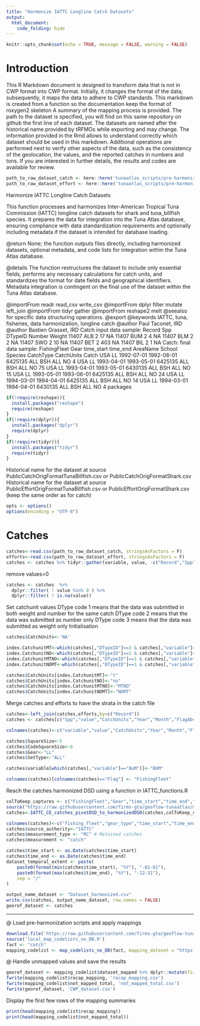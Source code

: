 ```yaml
---
title: "Harmonize IATTC Longline Catch Datasets"
output: 
  html_document: 
    code_folding: hide
---
```

```r
knitr::opts_chunk$set(echo = TRUE, message = FALSE, warning = FALSE)
```

# Introduction

This R Markdown document is designed to transform data that is not in CWP format into CWP format.
Initially, it changes the format of the data; subsequently, it maps the data to adhere to CWP standards.
This markdown is created from a function so the documentation keep the format of roxygen2 skeleton
A summary of the mapping process is provided. The path to the dataset is specified, you will find on this same repository on github the first line of each dataset. The datasets are named after the historical name provided by tRFMOs while exporting and may change. The information provided in the Rmd allows to understand correctly which dataset should be used in this markdown.
Additional operations are performed next to verify other aspects of the data, such as the consistency of the geolocation, the values, and the reported catches in numbers and tons.
If you are interested in further details, the results and codes are available for review.

```r
path_to_raw_dataset_catch <- here::here('tunaatlas_scripts/pre-harmonization', 'iattc', 'catch', 'data', 'PublicCatchOrigFormatTunaBillfish.csv')
path_to_raw_dataset_effort <- here::here('tunaatlas_scripts/pre-harmonization', 'iattc', 'catch', 'data', 'PublicEffortOrigFormatTunaBillfish.csv')
```

Harmonize IATTC Longline Catch Datasets

This function processes and harmonizes Inter-American Tropical Tuna Commission (IATTC) longline
catch datasets for shark and tuna_billfish species. It prepares the data for integration into the
Tuna Atlas database, ensuring compliance with data standardization requirements and optionally
including metadata if the dataset is intended for database loading.


@return None; the function outputs files directly, including harmonized datasets,
        optional metadata, and code lists for integration within the Tuna Atlas database.

@details The function restructures the dataset to include only essential fields, performs any necessary calculations
         for catch units, and standardizes the format for date fields and geographical identifiers.
         Metadata integration is contingent on the final use of the dataset within the Tuna Atlas database.

@importFrom readr read_csv write_csv
@importFrom dplyr filter mutate left_join
@importFrom tidyr gather
@importFrom reshape2 melt
@seealso \code{\link{IATTC_CE_catches_pivotDSD_to_harmonizedDSD}} for specific data structuring operations.
@export
@keywords IATTC, tuna, fisheries, data harmonization, longline catch
@author Paul Taconet, IRD \email{paul.taconet@ird.fr}
@author Bastien Grasset, IRD \email{bastien.grasset@ird.fr}
Catch input data sample:
Record Spp DTypeID Number Weight
11407 ALB       2     17     NA
11407 BUM       2      4     NA
11407 BLM       2      2     NA
11407 SWO       2     10     NA
11407 BET       2    403     NA
11407 BIL       2      1     NA
Catch: final data sample:
FishingFleet Gear time_start   time_end AreaName School Species CatchType CatchUnits Catch
USA   LL 1992-07-01 1992-08-01  6425135    ALL     BSH       ALL         NO     4
USA   LL 1993-04-01 1993-05-01  6425135    ALL     BSH       ALL         NO    75
USA   LL 1993-04-01 1993-05-01  6430135    ALL     BSH       ALL         NO    15
USA   LL 1993-05-01 1993-06-01  6425135    ALL     BSH       ALL         NO    24
USA   LL 1994-03-01 1994-04-01  6425135    ALL     BSH       ALL         NO    14
USA   LL 1994-03-01 1994-04-01  6430135    ALL     BSH       ALL         NO     4
packages

```r
if(!require(reshape)){
  install.packages("reshape")
  require(reshape)
}
if(!require(dplyr)){
  install.packages("dplyr")
  require(dplyr)
}
if(!require(tidyr)){
  install.packages("tidyr")
  require(tidyr)
}
```

Historical name for the dataset at source  PublicCatchOrigFormatTunaBillfish.csv or PublicCatchOrigFormatShark.csv
Historical name for the dataset at source  PublicEffortOrigFormatTunaBillfish.csv or PublicEffortOrigFormatShark.csv (keep the same order as for catch)

```r
opts <- options()
options(encoding = "UTF-8")
```

# Catches

```r
catches<-read.csv(path_to_raw_dataset_catch, stringsAsFactors = F)
efforts<-read.csv(path_to_raw_dataset_effort, stringsAsFactors = F)
catches <- catches %>% tidyr::gather(variable, value, -c("Record","Spp","DTypeID"))
```

remove values=0

```r
catches <- catches  %>% 
  dplyr::filter( ! value %in% 0 ) %>%
  dplyr::filter( ! is.na(value)) 
```

Set catchunit values
DType code 1 means that the data was submitted in both weight and number for the same catch
DType code 2 means that the data was submitted as number only
DType code 3 means that the data was submitted as weight only
Initialisation

```r
catches$CatchUnits<-'NA'

index.CatchunitMT<-which(catches[,"DTypeID"]==3 & catches[,"variable"]=="Weight")
index.CatchunitNO<-which(catches[,"DTypeID"]==2 & catches[,"variable"]=="Number")
index.CatchunitMTNO<-which(catches[,"DTypeID"]==1 & catches[,"variable"]=="Weight")
index.CatchunitNOMT<-which(catches[,"DTypeID"]==1 & catches[,"variable"]=="Number")

catches$CatchUnits[index.CatchunitMT]<-"t"
catches$CatchUnits[index.CatchunitNO]<-"no"
catches$CatchUnits[index.CatchunitMTNO]<-"MTNO"
catches$CatchUnits[index.CatchunitNOMT]<-"NOMT"
```

Merge catches and efforts to have the strata in the catch file

```r
catches<-left_join(catches,efforts,by=c("Record"))
catches <- catches[c("Spp","value","CatchUnits","Year","Month","FlagAbv","Lat","Lon")]

colnames(catches)<-c("variable","value","CatchUnits","Year","Month","Flag","Lat","Lon")

catches$SquareSize<-5
catches$CodeSquareSize<-6
catches$Gear<-"LL"
catches$SetType<-"ALL"

catches$variable[which(catches[,"variable"]=="BuM")]<-"BUM"

colnames(catches)[colnames(catches)=="Flag"] <- "FishingFleet"
```

Reach the catches harmonized DSD using a function in IATTC_functions.R

```r
colToKeep_captures <- c("FishingFleet","Gear","time_start","time_end","AreaName","School","Species","CatchType","CatchUnits","Catch")
source("https://raw.githubusercontent.com/firms-gta/geoflow-tunaatlas/master/R/sardara_functions/IATTC_CE_catches_pivotDSD_to_harmonizedDSD.R")
catches<-IATTC_CE_catches_pivotDSD_to_harmonizedDSD(catches,colToKeep_captures)

colnames(catches)<-c("fishing_fleet","gear_type","time_start","time_end","geographic_identifier","fishing_mode","species","measurement_type","measurement_unit","measurement_value")
catches$source_authority<-"IATTC"
catches$measurement_type <- "RC" # Retained catches
catches$measurement <- "catch"
```


```r
catches$time_start <- as.Date(catches$time_start)
catches$time_end <- as.Date(catches$time_end)
dataset_temporal_extent <- paste(
	paste0(format(min(catches$time_start), "%Y"), "-01-01"),
	paste0(format(max(catches$time_end), "%Y"), "-12-31"),
	sep = "/"
)

output_name_dataset <- "Dataset_harmonized.csv"
write.csv(catches, output_name_dataset, row.names = FALSE)
georef_dataset <- catches
```

----------------------------------------------------------------------------------------------------------------------------  
@ Load pre-harmonization scripts and apply mappings

```r
download.file('https://raw.githubusercontent.com/firms-gta/geoflow-tunaatlas/master/R/tunaatlas_scripts/pre-harmonization/map_codelists_no_DB.R', destfile = 'local_map_codelists_no_DB.R')
source('local_map_codelists_no_DB.R')
fact <- "catch"
mapping_codelist <- map_codelists_no_DB(fact, mapping_dataset = "https://raw.githubusercontent.com/fdiwg/fdi-mappings/main/global/firms/gta/codelist_mapping_rfmos_to_global.csv", dataset_to_map = georef_dataset, mapping_keep_src_code = FALSE, summary_mapping = TRUE, source_authority_to_map = c("IATTC", "CCSBT", "WCPFC"))
```

@ Handle unmapped values and save the results

```r
georef_dataset <- mapping_codelist$dataset_mapped %>% dplyr::mutate(fishing_fleet = ifelse(fishing_fleet == 'UNK', 'NEI', fishing_fleet), gear_type = ifelse(gear_type == 'UNK', '99.9', gear_type))
fwrite(mapping_codelist$recap_mapping, 'recap_mapping.csv')
fwrite(mapping_codelist$not_mapped_total, 'not_mapped_total.csv')
fwrite(georef_dataset, 'CWP_dataset.csv')
```

Display the first few rows of the mapping summaries

```r
print(head(mapping_codelist$recap_mapping))
print(head(mapping_codelist$not_mapped_total))
```

